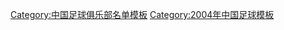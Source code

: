 {{Football squad with logo
 | name      = 2004年宁波国力名单
 | bgcolor   = #FFF01C
 | textcolor   = #0000FF
 | teamname  = 宁波国力
 | seasontitle=[[2004年中国足球甲级联赛|<span style="color: #0000FF;">2004年</span>]][[中国足球甲级联赛|<span style="color: #0000FF;">中甲联赛</span>]]第12名
 | teamlogo  =  
 | p1=[[李洋]]
 | p2=[[孙峰 (足球)|孙峰]]
 | p3=[[刘翀]]
 | p4=[[谷红星]]
 | p5=[[克劳迪奥]]
 | p6=[[王存]]
 | p7=[[王长庆]]
 | p8=[[赵昌宏]]
 | p9=[[朱永胜]]
 | p10=[[潘毅]]
 | p11=[[陈军]]
 | p12=[[雷纳多·金]]
 | p13=[[王振兴]]
 | p14=[[雷纳托]]
 | p15=[[陶鹏]]
 | p16=[[朱多多]]
 | p17=[[马晓明]]
 | p18=[[黄磊]]
 | p19=[[经治国]]
 | p20=[[韩德明]]
 | p21=[[赵威]]
 | p22=[[阎毅]]
 | p23=[[刘正坤]]
 | p24=[[周炜]]
 | p25=[[申博]]
 | p26=[[周皓罡]]
 | p27=[[王硕 (足球运动员)|王硕]]
 | p28=[[楚志]]
 | p29=[[韩威威]]
 | p30=[[张鹏]]
 | manager=[[尚青]]
}}<noinclude>
{{DEFAULTSORT:Shaanxi Guoli F.C. Squad 2004}}
[[Category:中国足球俱乐部名单模板]]
[[Category:2004年中国足球模板]]